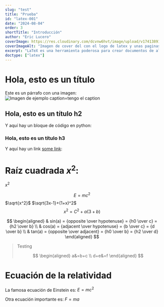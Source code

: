 ```yaml
---
slug: "test"
title: "Prueba"
id: "latex-001"
date: "2024-08-04"
order: 3
shortTitle: "Introducción"
author: "Eric Lucero"
coverImage: https://res.cloudinary.com/dcvnw6hvt/image/upload/v1741389125/elCronopio/cover_test-2_dnehhh.jpg
coverImageAlt: "Imagen de cover del con el logo de latex y unas paginas"
excerpt: "LaTeX es una herramienta poderosa para crear documentos de alta calidad, especialmente en el ámbito académico y técnico. Aprende a crear tu primer documento y descubre las ventajas de usar LaTeX para el control preciso del formato, las fórmulas"
doctype: ["latex"]
---
```


# Hola, esto es un título

Este es un párrafo con una imagen:
<BarChart/>
![Imagen de ejemplo caption=tengo el caption](https://res.cloudinary.com/dcvnw6hvt/image/upload/v1740425837/elCronopio/IMG_0038_hsy3i9.jpg)

## Hola, esto es un título h2

Y aquí hay un bloque de código en python:

### Hola, esto es un título h3

Y aquí hay un link [some link](https://example.com):
# Raíz cuadrada $x^2$: 
$x^2$

$$E = mc^2$$
$\sqrt{x^2}$ $\sqrt{3x-1}+(1+x)^2$
$$
x^2 = C^2 + \alpha (3+b)
$$

   $$
    \begin{aligned}
    & sin(a) = {opposite \over hypotenuse} = {h0 \over c} = {h2 \over b} \\
    & cos(a) = {adjacent \over hypotenuse} = {b \over c} = {d \over b} \\
    & tan(a) = {opposite \over adjacent} = {h0 \over b} = {h2 \over d}
    \end{aligned}
    $$

> Testing 
> 
> 
> $$
> \begin{aligned}
>    a&=b+c \\
>    d+e&=f
> \end{aligned}
> $$


# Ecuación de la relatividad

La famosa ecuación de Einstein es:
$E = mc^2$

Otra ecuación importante es:
$F = ma$
